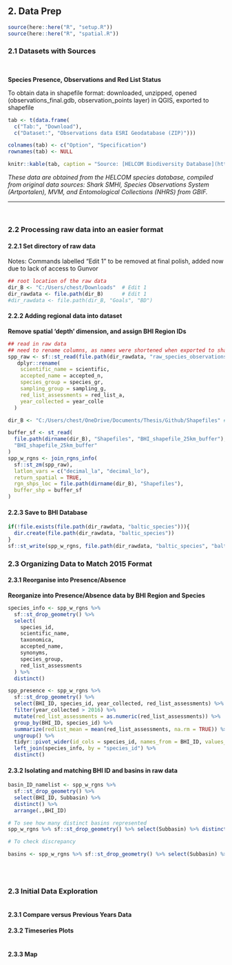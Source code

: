 
## 2. Data Prep

```r
source(here::here("R", "setup.R"))
source(here::here("R", "spatial.R"))
```

### 2.1 Datasets with Sources
<br/>

**Species Presence, Observations and Red List Status**  
<!-- dataset save location BHI_share/BHI 2.0/Goals/BD/Goals/baltic_species/baltic_species.shp -->

To obtain data in shapefile format: downloaded, unzipped, opened (observations_final.gdb, observation_points layer) in QGIS, exported to shapefile

```r
tab <- t(data.frame(
  c("Tab:", "Download"), 
  c("Dataset:", "Observations data ESRI Geodatabase (ZIP)")))

colnames(tab) <- c("Option", "Specification")
rownames(tab) <- NULL

knitr::kable(tab, caption = "Source: [HELCOM Biodiversity Database](http://maps.helcom.fi/website/Biodiversity/) <br/> Downloaded 9 March by Chester")
```

*These data are obtained from the HELCOM species database, compiled from original data sources: Shark SMHI, Species Observations System (Artportalen), MVM, and Entomological Collections (NHRS) from GBIF.*

---

<br/>


### 2.2 Processing raw data into an easier format

#### 2.2.1 Set directory of raw data

Notes: Commands labelled "Edit 1" to be removed at final polish, added now due to lack of access to Gunvor

```r
## root location of the raw data
dir_B <- "C:/Users/chest/Downloads"  # Edit 1
dir_rawdata <- file.path(dir_B)      # Edit 1
#dir_rawdata <- file.path(dir_B, "Goals", "BD")
```

#### 2.2.2 Adding regional data into dataset

**Remove spatial 'depth' dimension, and assign BHI Region IDs**

```r
## read in raw data
## need to rename columns, as names were shortened when exported to shapefile...
spp_raw <- sf::st_read(file.path(dir_rawdata, "raw_species_observations")) %>% 
   dplyr::rename(
    scientific_name = scientific, 
    accepted_name = accepted_n, 
    species_group = species_gr, 
    sampling_group = sampling_g,
    red_list_assessments = red_list_a,
    year_collected = year_colle
  )

dir_B <- "C:/Users/chest/OneDrive/Documents/Thesis/Github/Shapefiles" # Edit 1

buffer_sf <- st_read(
  file.path(dirname(dir_B), "Shapefiles", "BHI_shapefile_25km_buffer"), 
  "BHI_shapefile_25km_buffer"
)
spp_w_rgns <- join_rgns_info(
  sf::st_zm(spp_raw),
  latlon_vars = c("decimal_la", "decimal_lo"),
  return_spatial = TRUE,
  rgn_shps_loc = file.path(dirname(dir_B), "Shapefiles"),
  buffer_shp = buffer_sf
)
```
#### 2.2.3 Save to BHI Database

```r
if(!file.exists(file.path(dir_rawdata, "baltic_species"))){
  dir.create(file.path(dir_rawdata, "baltic_species"))
}
sf::st_write(spp_w_rgns, file.path(dir_rawdata, "baltic_species", "baltic_species.shp"))
```


### 2.3 Organizing Data to Match 2015 Format

#### 2.3.1 Reorganise into Presence/Absence

**Reorganize into Presence/Absence data by BHI Region and Species**

```r
species_info <- spp_w_rgns %>% 
  sf::st_drop_geometry() %>% 
  select(
    species_id, 
    scientific_name,
    taxonomica, 
    accepted_name, 
    synonyms, 
    species_group, 
    red_list_assessments
  ) %>% 
  distinct()

spp_presence <- spp_w_rgns %>% 
  sf::st_drop_geometry() %>% 
  select(BHI_ID, species_id, year_collected, red_list_assessments) %>% 
  filter(year_collected > 2016) %>% 
  mutate(red_list_assessments = as.numeric(red_list_assessments)) %>% 
  group_by(BHI_ID, species_id) %>% 
  summarize(redlist_mean = mean(red_list_assessments, na.rm = TRUE)) %>% 
  ungroup() %>% 
  tidyr::pivot_wider(id_cols = species_id, names_from = BHI_ID, values_from = redlist_mean) %>% 
  left_join(species_info, by = "species_id") %>% 
  distinct()
```

#### 2.3.2 Isolating and matching BHI ID and basins in raw data

```r

basin_ID_namelist <- spp_w_rgns %>%
  sf::st_drop_geometry() %>%
  select(BHI_ID, Subbasin) %>%
  distinct() %>%
  arrange(.,BHI_ID)

# To see how many distinct basins represented
spp_w_rgns %>% sf::st_drop_geometry() %>% select(Subbasin) %>% distinct() %>% nrow()  #18 basins -> One more than 2015 code

# To check discrepancy

basins <- spp_w_rgns %>% sf::st_drop_geometry() %>% select(Subbasin) %>% arrange(Subbasin = as.character(Subbasin)) %>% distinct()   # Discrepancy = spelling error in Bothnian Sea/Bothian Sea



```




<br/>

### 2.3 Initial Data Exploration


```r



```


#### 2.3.1 Compare versus Previous Years Data

#### 2.3.2 Timeseries Plots

```r
```

#### 2.3.3 Map


